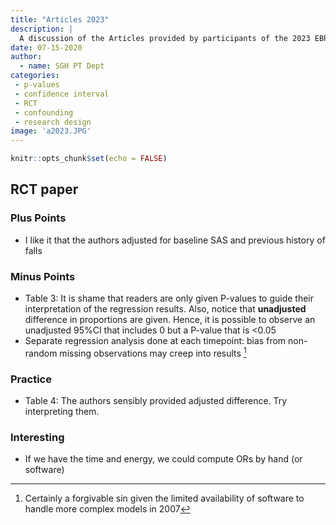 ```yaml
---
title: "Articles 2023"
description: |
  A discussion of the Articles provided by participants of the 2023 EBP workshop.  
date: 07-15-2020
author:
  - name: SGH PT Dept
categories:
 - p-values
 - confidence interval
 - RCT
 - confounding
 - research design 
image: 'a2023.JPG'
---
```




```r
knitr::opts_chunk$set(echo = FALSE)
```

## RCT paper
### Plus Points
- I like it that the authors adjusted for baseline SAS and previous history of falls  


### Minus Points
- Table 3: It is shame that readers are only given P-values to guide their interpretation of the regression results. Also, notice that **unadjusted** difference in proportions are given. Hence, it is possible to observe an unadjusted 95%CI that includes 0 but a P-value that is <0.05   
- Separate regression analysis done at each timepoint: bias from non-random missing observations may creep into results [^1]  

### Practice
- Table 4: The authors sensibly provided adjusted difference. Try interpreting them.    

### Interesting
- If we have the time and energy, we could compute ORs by hand (or software)  

[^1]: Certainly a forgivable sin given the limited availability of software to handle more complex models in 2007   


 